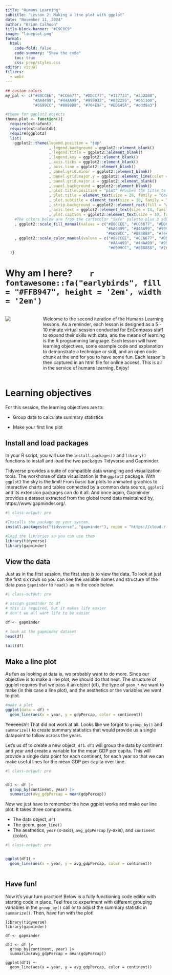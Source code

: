 ```yaml
---
title: "Humans Learning"
subtitle: "Lesson 2: Making a line plot with ggplot"
date: "November 11, 2024"
author: "Brian Calhoon"
title-block-banner: "#C9C9C9"
image: "lineplot.png"
format: 
  html:
    code-fold: false
    code-summary: "Show the code"
    toc: true
    css: prep/styles.css
editor: visual
filters: 
  - webr
---
```


```r

## custom colors
my_pal <- c("#88CCEE", "#CC6677", "#DDCC77", "#117733", "#332288",
            "#AA4499", "#44AA99", "#999933", "#882255", "#661100",
            "#6699CC", "#888888", "#764E9F", "#ED645A", "#edd9a3")

#theme for ggplot2 objects
theme.plot <- function(){
  require(extrafont)
  require(extrafontdb)
  require(ggplot2)
  list(  
    ggplot2::theme(legend.position = "top"
                   , legend.background = ggplot2::element_blank()
                   , legend.title = ggplot2::element_blank()
                   , legend.key = ggplot2::element_blank() 
                   , axis.ticks = ggplot2::element_blank()
                   , axis.line = ggplot2::element_blank()
                   , panel.grid.minor = ggplot2::element_blank()
                   , panel.grid.major.y = ggplot2::element_line(color = "#CFCDC9") 
                   , panel.grid.major.x = ggplot2::element_blank()
                   , panel.background = ggplot2::element_blank()
                   , plot.title.position = "plot" #Pushes the title to the very left of the plot window
                   , plot.title = element_text(size = 26, family = "Corbel", color = "#000000")
                   , plot.subtitle = element_text(size = 18, family = "Corbel", color = "#A9A9A9")
                   , strip.background = ggplot2::element_rect(fill = "white") 
                   , axis.text = ggplot2::element_text(size = 14, family = "Corbel", hjust = 0, color = "#000000")
                   , plot.caption = ggplot2::element_text(size = 10, family = "Corbel", color = "#000000"))
    #The colors below are from the cartocolor "Safe" palette plus 3 additional colors pulled from cartocolor.
    , ggplot2::scale_fill_manual(values = c("#88CCEE", "#CC6677", "#DDCC77", "#117733", "#332288",
                                            "#AA4499", "#44AA99", "#999933", "#882255", "#661100",
                                            "#6699CC", "#888888", "#764E9F", "#ED645A", "#edd9a3"))
    , ggplot2::scale_color_manual(values = c("#88CCEE", "#CC6677", "#DDCC77", "#117733", "#332288",
                                             "#AA4499", "#44AA99", "#999933", "#882255", "#661100",
                                             "#6699CC", "#888888", "#764E9F", "#ED645A", "#edd9a3"))
  )}
```

# Why am I here?        `r fontawesome::fa("earlybirds", fill = "#FFB947", height = '2em', width = '2em')`

:::::::: columns
:::: {.column width="20%"}
::: box-header
![](humanslearning.png)
:::
::::

::::: {.column width="80%"}
:::: box
::: box-header
Welcome to the second iteration of the Humans Learning lessons. As a reminder, each lesson is designed as a 5 - 10 minute virtual session conducted for EnCompass staff to expand their skills with data, and the means of learning is the R programming language. Each lesson will have learning objectives, some example code and explanation to demonstrate a technique or skill, and an open code chunk at the end for you to have some fun. Each lesson is then captured in an html file for online access. This is all in the service of humans learning. Enjoy!
:::
::::
:::::
::::::::

# Learning objectives

For this session, the learning objectives are to:

-   Group data to calculate summary statistics

-   Make your first line plot

## Install and load packages

In your R script, you will use the `install.packages()` and `library()` functions to install and load the two packages Tidyverse and Gapminder.

Tidyverse provides a suite of compatible data wrangling and visualization tools. The workhorse of data visualization is the `ggplot2` package. With `ggplot2` the sky is the limit! From basic bar plots to animated graphics to interactive charts and tables connected by a common data source, `ggplot2` and its extension packages can do it all. And once again, Gapminder provides a dataset extracted from the global trend data maintained by, https://www.gapminder.org/.

```r
#| class-output: pre

#Installs the package on your system.
install.packages(c("tidyverse", "gapminder"), repos = "https://cloud.r-project.org/")

#load the libraries so you can use them
library(tidyverse)
library(gapminder)

```

## View the data

Just as in the first session, the first step is to view the data. To look at just the first six rows so you can see the variable names and structure of the data pass `gapminder` to `head()` as in the code below.

```r
#| class-output: pre

# assign gapminder to df 
# this is required, but it makes life easier
# don't we all want life to be easier

df <- gapminder

# look at the gapminder dataset
head(df)

tail(df)

```

## Make a line plot

As fun as looking at data is, we probably want to do more. Since our objective is to make a line plot, we should do that next. The structure of ggplot requires that we pass it an object (df), the type of `geom_*` we want to make (in this case a line plot), and the aesthetics or the variables we want to plot.

```r
#make a plot
ggplot(data = df) +
  geom_line(aes(x = year, y = gdpPercap, color = continent))

```

Yeeeeesh!! That did not work at all. Looks like we forgot to `group_by()` and `summarize()` to create summary statistics that would provide us a single datapoint to follow across the years.

Let's us df to create a new object, `df1`. `df1` will group the data by continent and year and create a variable for the mean GDP per capita. This will provide a single data point for each continent, for each year so that we can make useful lines for the mean GDP per capita over time.

```r

#| class-output: pre


df1 <- df |> 
  group_by(continent, year) |> 
  summarize(avg_gdpPercap = mean(gdpPercap))


```

Now we just have to remember the how ggplot works and make our line plot. It takes three components.

-   The data object, `df1`
-   The geom, `geom_line()`
-   The aesthetics, `year` (x-axis), `avg_gdpPercap` (y-axis), and `continent` (color).

```r

#| class-output: pre


ggplot(df1) +
  geom_line(aes(x = year, y = avg_gdpPercap, color = continent))



```

## Have fun!

Now it's your turn practice! Below is a fully functioning code editor with starting code in place. Feel free to experiment with different grouping variables in the `group_by()` call or to adjust the summary statistic in `summarize()`. Then, have fun with the plot!

```webr-r

library(tidyverse)
library(gapminder)

df <- gapminder

df1 <- df |> 
  group_by(continent, year) |> 
  summarize(avg_gdpPercap = mean(gdpPercap))

ggplot(df1) +
  geom_line(aes(x = year, y = avg_gdpPercap, color = continent))

```

